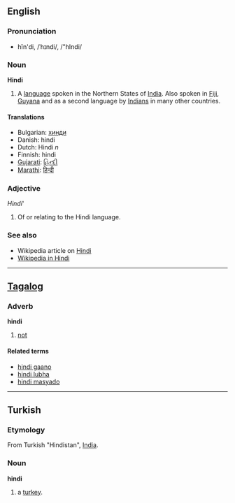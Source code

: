 ==English==
===Pronunciation===
*hĭn'di, /ˈhɪndi/, /"hIndi/

===Noun===
'''Hindi'''

# A [[language]] spoken in the Northern States of [[India]].  Also spoken in [[Fiji]], [[Guyana]] and as a second language by [[Indian]]s in many other countries.

====Translations====
*Bulgarian: [[хинди]]
*Danish: hindi
*Dutch: Hindi ''n''
*Finnish: hindi
*[[Gujarati]]: [[હિન્દી]] 
*[[Marathi]]: [[हिन्दी]]

===Adjective===
'' Hindi'''

# Of or relating to the Hindi language.


===See also===
*Wikipedia article on [[w:Hindi|Hindi]]
*[http://hi.wikipedia.org Wikipedia in Hindi]

----

==[[Tagalog]]==
===Adverb===
'''hindi'''

# [[not]]

====Related terms====
*[[hindi gaano]]
*[[hindi lubha]]
*[[hindi masyado]]

----

==Turkish==
===Etymology===
From Turkish "Hindistan", [[India]].
===Noun===
'''hindi'''

# a [[turkey]].
